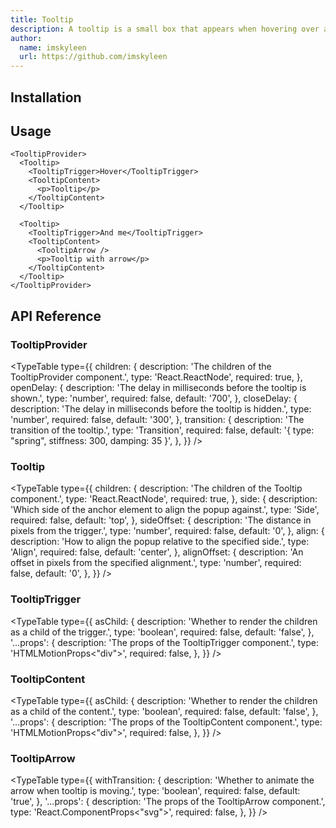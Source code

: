 ```yaml
---
title: Tooltip
description: A tooltip is a small box that appears when hovering over an element.
author:
  name: imskyleen
  url: https://github.com/imskyleen
---
```


<ComponentPreview name="demo-primitives-animate-tooltip" />

## Installation

<ComponentInstallation name="primitives-animate-tooltip" />

## Usage

```tsx
<TooltipProvider>
  <Tooltip>
    <TooltipTrigger>Hover</TooltipTrigger>
    <TooltipContent>
      <p>Tooltip</p>
    </TooltipContent>
  </Tooltip>

  <Tooltip>
    <TooltipTrigger>And me</TooltipTrigger>
    <TooltipContent>
      <TooltipArrow />
      <p>Tooltip with arrow</p>
    </TooltipContent>
  </Tooltip>
</TooltipProvider>
```

## API Reference

### TooltipProvider

<TypeTable
  type={{
    children: {
      description: 'The children of the TooltipProvider component.',
      type: 'React.ReactNode',
      required: true,
    },
    openDelay: {
      description: 'The delay in milliseconds before the tooltip is shown.',
      type: 'number',
      required: false,
      default: '700',
    },
    closeDelay: {
      description: 'The delay in milliseconds before the tooltip is hidden.',
      type: 'number',
      required: false,
      default: '300',
    },
    transition: {
      description: 'The transition of the tooltip.',
      type: 'Transition',
      required: false,
      default: '{ type: "spring", stiffness: 300, damping: 35 }',
    },
  }}
/>

### Tooltip

<TypeTable
  type={{
    children: {
      description: 'The children of the Tooltip component.',
      type: 'React.ReactNode',
      required: true,
    },
    side: {
      description:
        'Which side of the anchor element to align the popup against.',
      type: 'Side',
      required: false,
      default: 'top',
    },
    sideOffset: {
      description: 'The distance in pixels from the trigger.',
      type: 'number',
      required: false,
      default: '0',
    },
    align: {
      description: 'How to align the popup relative to the specified side.',
      type: 'Align',
      required: false,
      default: 'center',
    },
    alignOffset: {
      description: 'An offset in pixels from the specified alignment.',
      type: 'number',
      required: false,
      default: '0',
    },
  }}
/>

### TooltipTrigger

<TypeTable
  type={{
    asChild: {
      description: 'Whether to render the children as a child of the trigger.',
      type: 'boolean',
      required: false,
      default: 'false',
    },
    '...props': {
      description: 'The props of the TooltipTrigger component.',
      type: 'HTMLMotionProps<"div">',
      required: false,
    },
  }}
/>

### TooltipContent

<TypeTable
  type={{
    asChild: {
      description: 'Whether to render the children as a child of the content.',
      type: 'boolean',
      required: false,
      default: 'false',
    },
    '...props': {
      description: 'The props of the TooltipContent component.',
      type: 'HTMLMotionProps<"div">',
      required: false,
    },
  }}
/>

### TooltipArrow

<TypeTable
  type={{
    withTransition: {
      description: 'Whether to animate the arrow when tooltip is moving.',
      type: 'boolean',
      required: false,
      default: 'true',
    },
    '...props': {
      description: 'The props of the TooltipArrow component.',
      type: 'React.ComponentProps<"svg">',
      required: false,
    },
  }}
/>
